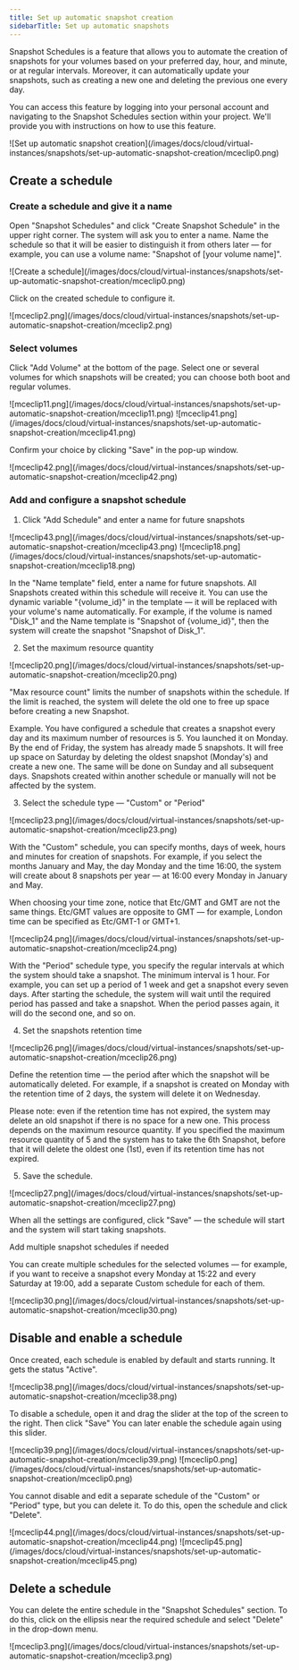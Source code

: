 ---
title: Set up automatic snapshot creation
sidebarTitle: Set up automatic snapshots
---

Snapshot Schedules is a feature that allows you to automate the creation of snapshots for your volumes based on your preferred day, hour, and minute, or at regular intervals. Moreover, it can automatically update your snapshots, such as creating a new one and deleting the previous one every day.

You can access this feature by logging into your personal account and navigating to the Snapshot Schedules section within your project. We'll provide you with instructions on how to use this feature.


<Frame>![Set up automatic snapshot creation](/images/docs/cloud/virtual-instances/snapshots/set-up-automatic-snapshot-creation/mceclip0.png)</Frame>



## Create a schedule

### Create a schedule and give it a name

Open "Snapshot Schedules" and click "Create Snapshot Schedule" in the upper right corner. The system will ask you to enter a name. Name the schedule so that it will be easier to distinguish it from others later — for example, you can use a volume name: "Snapshot of [your volume name]".


<Frame>![Create a schedule](/images/docs/cloud/virtual-instances/snapshots/set-up-automatic-snapshot-creation/mceclip0.png)</Frame>



Click on the created schedule to configure it.


<Frame>![mceclip2.png](/images/docs/cloud/virtual-instances/snapshots/set-up-automatic-snapshot-creation/mceclip2.png)</Frame>



### Select volumes

Click "Add Volume" at the bottom of the page. Select one or several volumes for which snapshots will be created; you can choose both boot and regular volumes.


<Frame>![mceclip11.png](/images/docs/cloud/virtual-instances/snapshots/set-up-automatic-snapshot-creation/mceclip11.png)</Frame>

 
<Frame>![mceclip41.png](/images/docs/cloud/virtual-instances/snapshots/set-up-automatic-snapshot-creation/mceclip41.png)</Frame>



Confirm your choice by clicking "Save" in the pop-up window.


<Frame>![mceclip42.png](/images/docs/cloud/virtual-instances/snapshots/set-up-automatic-snapshot-creation/mceclip42.png)</Frame>



### Add and configure a snapshot schedule

  1. Click "Add Schedule" and enter a name for future snapshots


<Frame>![mceclip43.png](/images/docs/cloud/virtual-instances/snapshots/set-up-automatic-snapshot-creation/mceclip43.png)</Frame>

 
<Frame>![mceclip18.png](/images/docs/cloud/virtual-instances/snapshots/set-up-automatic-snapshot-creation/mceclip18.png)</Frame>



In the "Name template" field, enter a name for future snapshots. All Snapshots created within this schedule will receive it. You can use the dynamic variable "{volume_id}" in the template — it will be replaced with your volume's name automatically. For example, if the volume is named "Disk_1" and the Name template is "Snapshot of {volume_id}", then the system will create the snapshot "Snapshot of Disk_1".

  2. Set the maximum resource quantity


<Frame>![mceclip20.png](/images/docs/cloud/virtual-instances/snapshots/set-up-automatic-snapshot-creation/mceclip20.png)</Frame>



"Max resource count" limits the number of snapshots within the schedule. If the limit is reached, the system will delete the old one to free up space before creating a new Snapshot.

Example. You have configured a schedule that creates a snapshot every day and its maximum number of resources is 5. You launched it on Monday. By the end of Friday, the system has already made 5 snapshots. It will free up space on Saturday by deleting the oldest snapshot (Monday's) and create a new one. The same will be done on Sunday and all subsequent days. Snapshots created within another schedule or manually will not be affected by the system.

  3. Select the schedule type — "Custom" or "Period"


<Frame>![mceclip23.png](/images/docs/cloud/virtual-instances/snapshots/set-up-automatic-snapshot-creation/mceclip23.png)</Frame>



With the "Custom" schedule, you can specify months, days of week, hours and minutes for creation of snapshots. For example, if you select the months January and May, the day Monday and the time 16:00, the system will create about 8 snapshots per year — at 16:00 every Monday in January and May.

When choosing your time zone, notice that Etc/GMT and GMT are not the same things. Etc/GMT values ​​are opposite to GMT — for example, London time can be specified as Etc/GMT-1 or GMT+1.


<Frame>![mceclip24.png](/images/docs/cloud/virtual-instances/snapshots/set-up-automatic-snapshot-creation/mceclip24.png)</Frame>



With the "Period" schedule type, you specify the regular intervals at which the system should take a snapshot. The minimum interval is 1 hour. For example, you can set up a period of 1 week and get a snapshot every seven days. After starting the schedule, the system will wait until the required period has passed and take a snapshot. When the period passes again, it will do the second one, and so on.

  4. Set the snapshots retention time


<Frame>![mceclip26.png](/images/docs/cloud/virtual-instances/snapshots/set-up-automatic-snapshot-creation/mceclip26.png)</Frame>



Define the retention time — the period after which the snapshot will be automatically deleted. For example, if a snapshot is created on Monday with the retention time of 2 days, the system will delete it on Wednesday.

Please note: even if the retention time has not expired, the system may delete an old snapshot if there is no space for a new one. This process depends on the maximum resource quantity. If you specified the maximum resource quantity of 5 and the system has to take the 6th Snapshot, before that it will delete the oldest one (1st), even if its retention time has not expired.

  5. Save the schedule.


<Frame>![mceclip27.png](/images/docs/cloud/virtual-instances/snapshots/set-up-automatic-snapshot-creation/mceclip27.png)</Frame>



When all the settings are configured, click "Save" — the schedule will start and the system will start taking snapshots.

Add multiple snapshot schedules if needed

You can create multiple schedules for the selected volumes — for example, if you want to receive a snapshot every Monday at 15:22 and every Saturday at 19:00, add a separate Custom schedule for each of them.


<Frame>![mceclip30.png](/images/docs/cloud/virtual-instances/snapshots/set-up-automatic-snapshot-creation/mceclip30.png)</Frame>



## Disable and enable a schedule

Once created, each schedule is enabled by default and starts running. It gets the status "Active".


<Frame>![mceclip38.png](/images/docs/cloud/virtual-instances/snapshots/set-up-automatic-snapshot-creation/mceclip38.png)</Frame>



To disable a schedule, open it and drag the slider at the top of the screen to the right. Then click "Save" You can later enable the schedule again using this slider.


<Frame>![mceclip39.png](/images/docs/cloud/virtual-instances/snapshots/set-up-automatic-snapshot-creation/mceclip39.png)</Frame>

 
<Frame>![mceclip0.png](/images/docs/cloud/virtual-instances/snapshots/set-up-automatic-snapshot-creation/mceclip0.png)</Frame>



You cannot disable and edit a separate schedule of the "Custom" or "Period" type, but you can delete it. To do this, open the schedule and click "Delete".


<Frame>![mceclip44.png](/images/docs/cloud/virtual-instances/snapshots/set-up-automatic-snapshot-creation/mceclip44.png)</Frame>

 
<Frame>![mceclip45.png](/images/docs/cloud/virtual-instances/snapshots/set-up-automatic-snapshot-creation/mceclip45.png)</Frame>



## Delete a schedule

You can delete the entire schedule in the "Snapshot Schedules" section. To do this, click on the ellipsis near the required schedule and select "Delete" in the drop-down menu.


<Frame>![mceclip3.png](/images/docs/cloud/virtual-instances/snapshots/set-up-automatic-snapshot-creation/mceclip3.png)</Frame>